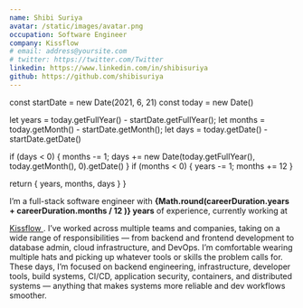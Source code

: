 ```yaml
---
name: Shibi Suriya
avatar: /static/images/avatar.png
occupation: Software Engineer
company: Kissflow
# email: address@yoursite.com
# twitter: https://twitter.com/Twitter
linkedin: https://www.linkedin.com/in/shibisuriya
github: https://github.com/shibisuriya
---
```


  const startDate = new Date(2021, 6, 21)
  const today = new Date()

let years = today.getFullYear() - startDate.getFullYear(); let months =
today.getMonth() - startDate.getMonth(); let days = today.getDate() -
startDate.getDate()

if (days < 0) { months -= 1; days += new Date(today.getFullYear(),
today.getMonth(), 0).getDate() } if (months < 0) { years -= 1; months += 12 }

return { years, months, days } }


I’m a full-stack software engineer with **{Math.round(careerDuration.years +
careerDuration.months / 12 )} years** of experience, currently working at

<a href="https://kissflow.com/" target="_blank">
  Kissflow
</a>
. I’ve worked across multiple teams and companies, taking on a wide range of
responsibilities — from backend and frontend development to database admin,
cloud infrastructure, and DevOps. I’m comfortable wearing multiple hats and
picking up whatever tools or skills the problem calls for. These days, I’m
focused on backend engineering, infrastructure, developer tools, build systems,
CI/CD, application security, containers, and distributed systems — anything that
makes systems more reliable and dev workflows smoother.
